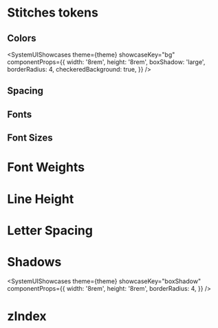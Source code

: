 
# Stitches tokens

## Colors

<SystemUIShowcases
  theme={theme}
  showcaseKey="bg"
  componentProps={{
    width: '8rem',
    height: '8rem',
    boxShadow: 'large',
    borderRadius: 4,
    checkeredBackground: true,
  }}
/>

## Spacing

<SystemUIShowcases theme={theme} showcaseKey="space" />

## Fonts

<SystemUIShowcases theme={theme} showcaseKey="fontFamily" />

## Font Sizes

<SystemUIShowcases theme={theme} showcaseKey="fontSize" />

# Font Weights

<SystemUIShowcases theme={theme} showcaseKey="fontWeight" />

# Line Height

<SystemUIShowcases theme={theme} showcaseKey="lineHeight" />

# Letter Spacing

<SystemUIShowcases theme={theme} showcaseKey="letterSpacing" />

# Shadows

<SystemUIShowcases
  theme={theme}
  showcaseKey="boxShadow"
  componentProps={{
    width: '8rem',
    height: '8rem',
    borderRadius: 4,
  }}
/>

# zIndex

<SystemUIShowcases theme={theme} showcaseKey="zIndex" />

